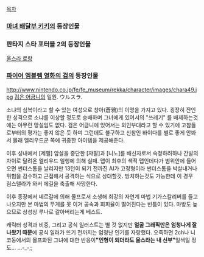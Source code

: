 
[[목차]]


=== [[마녀 배달부 키키]]의 등장인물 ===

=== 판타지 스타 포터블 2의 등장인물 ===
[[울스라 로랑]]

=== [[파이어 엠블렘 열화의 검]]의 등장인물 ===
http://www.nintendo.co.jp/fe/fe_museum/rekka/character/images/chara49.jpg
[[검은 어금니]]의 일원. ウルスラ.

소냐의 심복이라고 할 수 있는 여성으로 창아(蒼鴉)의 이명을 가지고 있다. 굉장히 잔인한 성격으로 소냐를 이상할 정도로 숭배하며 그녀에게 있어서의 "쓰레기" 를 배제하는것에는 아무런 망설임도 없다. 검은 어금니에 있어서는 외인부대라고 할 수 있기에 고참들로부터의 평가는 좋지 않은 듯 하며 그런데도 불구하고 신참인 바이다를 별로 좋게 안봐서 몰래 엘리우드군 쪽에 귀중한 아이템을 제공해준다.

이후 성내에서 [제필] 암살을 중단한 [쟈팔]과 [니노]를 배신자로서 숙청하려하나 간발의 차이로 달려온 엘리우드 일행에 의해 실패. 맵이 최후의 색적 맵인데다가 범위안에 들어오면 썬더스톰을 날리지만 13턴이 되기 전까진 AI가 고정형이라 썬더스톰을 박살내거나 위험을 감수하고 근접해서 공격하는 식으로 상대할것. 방치하는것도 가능한데 이 경우 림스텔라가 와서 에길을 축출해 사망한다.

이후 종장에서 네르갈에 의해 몰프로서 소생해 최강의 자연계 마법 기가스칼리버를 들고 나오지만 본 마법의 무게를 못 이겨 공속과 회피율이 떨어진다는 빈틈이 있다. 마방도 높으므로 상성상 루나로 갈아버리는게 베스트.

캐릭터 성격과 비중, 그리고 공식 일러스트는 별 것 없지만 '''얼굴 그래픽만은 엄청나게 잘 나왔기 때문'''에 공식 일러가 뜨기 전까지는 엄청난 인기를 자랑했다. 오죽하면 2ch나 니코동에서의 몰프화된 그녀에 대한 반응이''' "인형이 되더라도 울스라는 내 신부" '''일색일 정도… …-_-;;

